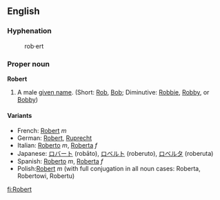 ==English==
===Hyphenation===
:rob&middot;ert

===Proper noun===
'''Robert'''

# A male [[given name]]. (Short: [[Rob]], [[Bob]]; Diminutive: [[Robbie]], [[Robby]], or [[Bobby]])

====Variants====
*French: [[Robert]] ''m''
*German: [[Robert]], [[Ruprecht]]
*Italian: [[Roberto]] ''m'', [[Roberta]] ''f''
*Japanese: [[ロバート]] (robāto), [[ロベルト]] (roberuto), [[ロベルタ]] (roberuta)
*Spanish: [[Roberto]] ''m'', [[Roberta]] ''f''
*Polish:[[Robert]] ''m'' (with full conjugation in all noun cases: Roberta, Robertowi, Robertu)

[[fi:Robert]]
